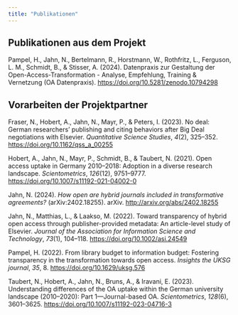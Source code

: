 ```yaml
---
title: "Publikationen"
---
```


## Publikationen aus dem Projekt

Pampel, H., Jahn, N., Bertelmann, R., Horstmann, W., Rothfritz, L., Ferguson, L. M., Schmidt, B., & Stisser, A. (2024). Datenpraxis zur Gestaltung der Open-Access-Transformation - Analyse, Empfehlung, Training & Vernetzung (OA Datenpraxis). <https://doi.org/10.5281/zenodo.10794298>

## Vorarbeiten der Projektpartner

Fraser, N., Hobert, A., Jahn, N., Mayr, P., & Peters, I. (2023). No deal: German researchers’ publishing and citing behaviors after Big Deal negotiations with Elsevier. *Quantitative Science Studies*, *4*(2), 325–352. <https://doi.org/10.1162/qss_a_00255>

Hobert, A., Jahn, N., Mayr, P., Schmidt, B., & Taubert, N. (2021). Open access uptake in Germany 2010–2018: Adoption in a diverse research landscape. *Scientometrics*, *126*(12), 9751–9777. <https://doi.org/10.1007/s11192-021-04002-0>

Jahn, N. (2024). *How open are hybrid journals included in transformative agreements?* (arXiv:2402.18255). arXiv. <http://arxiv.org/abs/2402.18255>

Jahn, N., Matthias, L., & Laakso, M. (2022). Toward transparency of hybrid open access through publisher-provided metadata: An article-level study of Elsevier. *Journal of the Association for Information Science and Technology*, *73*(1), 104–118. <https://doi.org/10.1002/asi.24549>

Pampel, H. (2022). From library budget to information budget: Fostering transparency in the transformation towards open access. *Insights the UKSG journal*, *35*, 8. <https://doi.org/10.1629/uksg.576>

Taubert, N., Hobert, A., Jahn, N., Bruns, A., & Iravani, E. (2023). Understanding differences of the OA uptake within the German university landscape (2010–2020): Part 1—Journal-based OA. *Scientometrics*, *128*(6), 3601–3625. <https://doi.org/10.1007/s11192-023-04716-3>
